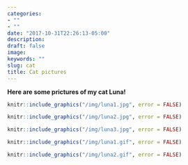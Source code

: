 ```yaml
---
categories:
- ""
- ""
date: "2017-10-31T22:26:13-05:00"
description:
draft: false
image:
keywords: ""
slug: cat
title: Cat pictures
---
```


**Here are some prictures of my cat Luna!**

```r
knitr::include_graphics("/img/luna1.jpg", error = FALSE)
```

```r
knitr::include_graphics("/img/luna2.jpg", error = FALSE)
```

```r
knitr::include_graphics("/img/luna3.jpg", error = FALSE)
```

```r
knitr::include_graphics("/img/luna1.gif", error = FALSE)
```

```r
knitr::include_graphics("/img/luna2.gif", error = FALSE)
```


